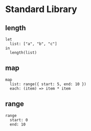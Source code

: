 # Standard Library

## length

```rimu
let
  list: ["a", "b", "c"]
in
  length(list)
```

## map

```rimu
map
  list: range({ start: 5, end: 10 })
  each: (item) => item * item
```

## range

```rimu
range
  start: 0
  end: 10
```
